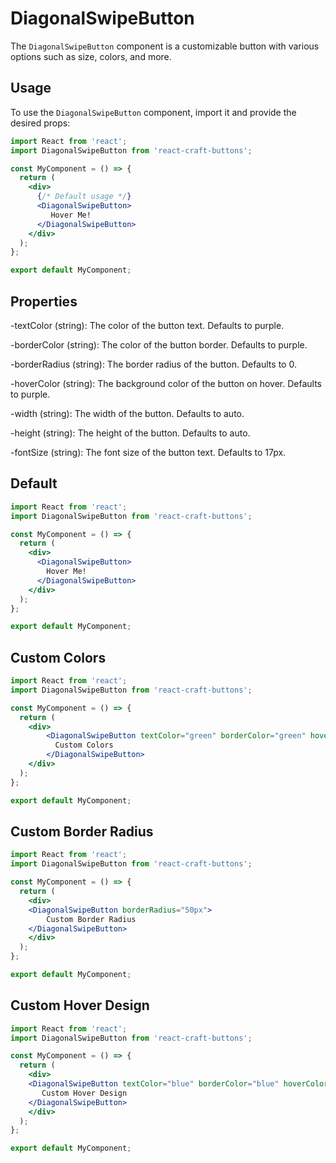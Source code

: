 
<Meta title="Buttons/DiagonalSwipeButton" component={DiagonalSwipeButton} />

 # DiagonalSwipeButton

The `DiagonalSwipeButton` component is a customizable button with various options such as size, colors, and more.

## Usage

To use the `DiagonalSwipeButton` component, import it and provide the desired props:

```jsx
import React from 'react';
import DiagonalSwipeButton from 'react-craft-buttons';  

const MyComponent = () => {
  return (
    <div>
      {/* Default usage */}
      <DiagonalSwipeButton>
         Hover Me! 
      </DiagonalSwipeButton>
    </div>
  );
};

export default MyComponent;
```

## Properties

-textColor (string): The color of the button text. Defaults to purple.

-borderColor (string): The color of the button border. Defaults to purple.

-borderRadius (string): The border radius of the button. Defaults to 0.

-hoverColor (string): The background color of the button on hover. Defaults to purple.

-width (string): The width of the button. Defaults to auto.

-height (string): The height of the button. Defaults to auto.

-fontSize (string): The font size of the button text. Defaults to 17px.


## Default


```jsx
import React from 'react';
import DiagonalSwipeButton from 'react-craft-buttons';  

const MyComponent = () => {
  return (
    <div>
      <DiagonalSwipeButton>
        Hover Me!
      </DiagonalSwipeButton>
    </div>
  );
};

export default MyComponent;
```

## Custom Colors


```jsx
import React from 'react';
import DiagonalSwipeButton from 'react-craft-buttons';  

const MyComponent = () => {
  return (
    <div>
        <DiagonalSwipeButton textColor="green" borderColor="green" hoverColor="lightgreen">
          Custom Colors
        </DiagonalSwipeButton>
    </div>
  );
};

export default MyComponent;
```

## Custom Border Radius


```jsx
import React from 'react';
import DiagonalSwipeButton from 'react-craft-buttons';  

const MyComponent = () => {
  return (
    <div>
    <DiagonalSwipeButton borderRadius="50px">
        Custom Border Radius
    </DiagonalSwipeButton>
    </div>
  );
};

export default MyComponent;
```

## Custom Hover Design

```jsx
import React from 'react';
import DiagonalSwipeButton from 'react-craft-buttons';  

const MyComponent = () => {
  return (
    <div>
    <DiagonalSwipeButton textColor="blue" borderColor="blue" hoverColor="lightblue">
       Custom Hover Design
    </DiagonalSwipeButton>
    </div>
  );
};

export default MyComponent;
```